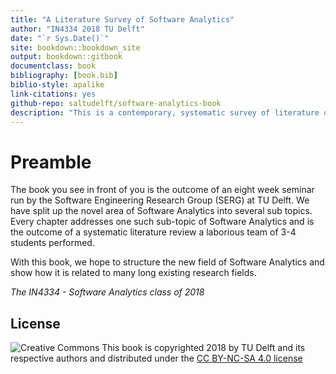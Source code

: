 ```yaml
--- 
title: "A Literature Survey of Software Analytics"
author: "IN4334 2018 TU Delft"
date: "`r Sys.Date()`"
site: bookdown::bookdown_site
output: bookdown::gitbook
documentclass: book
bibliography: [book.bib]
biblio-style: apalike
link-citations: yes
github-repo: saltudelft/software-analytics-book
description: "This is a contemporary, systematic survey of literature on Software Analytics."
---
```


# Preamble {#intro}

The book you see in front of you is the outcome of an eight week seminar run by the Software Engineering Research Group (SERG) at TU Delft. We have split up the novel area of Software Analytics into several sub topics. Every chapter addresses one such sub-topic of Software Analytics and is the outcome of a systematic literature review a laborious team of 3-4 students performed.

With this book, we hope to structure the new field of Software Analytics and show how it is related to many long existing research fields.

*The IN4334 - Software Analytics class of 2018*



## License

![Creative Commons](figures/cc-nc-sa.png)
This book is copyrighted 2018 by TU Delft and its
respective authors and distributed under the [CC BY-NC-SA 4.0
license](https://creativecommons.org/licenses/by-nc-sa/4.0/)
